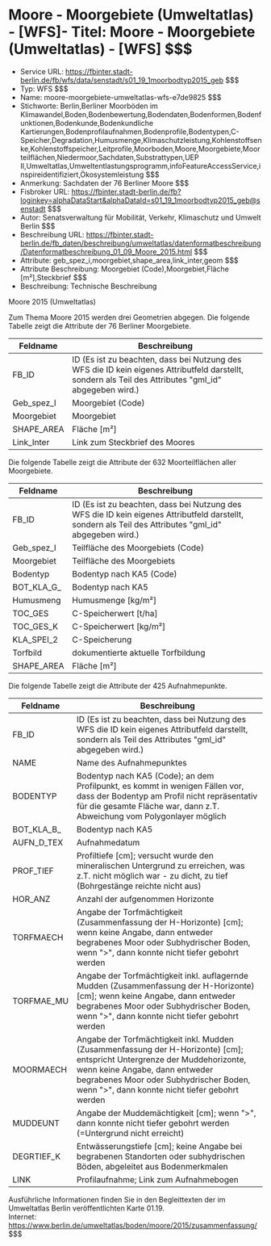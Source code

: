# Moore - Moorgebiete (Umweltatlas) - [WFS]- Titel: Moore - Moorgebiete (Umweltatlas) - [WFS] $$$
- Service URL: https://fbinter.stadt-berlin.de/fb/wfs/data/senstadt/s01_19_1moorbodtyp2015_geb $$$
- Typ: WFS $$$
- Name: moore-moorgebiete-umweltatlas-wfs-e7de9825 $$$
- Stichworte: Berlin,Berliner Moorböden im Klimawandel,Boden,Bodenbewertung,Bodendaten,Bodenformen,Bodenfunktionen,Bodenkunde,Bodenkundliche Kartierungen,Bodenprofilaufnahmen,Bodenprofile,Bodentypen,C-Speicher,Degradation,Humusmenge,Klimaschutzleistung,Kohlenstoffsenke,Kohlenstoffspeicher,Leitprofile,Moorboden,Moore,Moorgebiete,Moorteilflächen,Niedermoor,Sachdaten,Substrattypen,UEP II,Umweltatlas,Umweltentlastungsprogramm,infoFeatureAccessService,inspireidentifiziert,Ökosystemleistung $$$
- Anmerkung: Sachdaten der 76 Berliner Moore $$$
- Fisbroker URL: https://fbinter.stadt-berlin.de/fb?loginkey=alphaDataStart&alphaDataId=s01_19_1moorbodtyp2015_geb@senstadt $$$
- Autor: Senatsverwaltung für Mobilität, Verkehr, Klimaschutz und Umwelt Berlin $$$
- Beschreibung URL: https://fbinter.stadt-berlin.de/fb_daten/beschreibung/umweltatlas/datenformatbeschreibung/Datenformatbeschreibung_01_09_Moore_2015.html $$$
- Attribute: geb_spez_i,moorgebiet,shape_area,link_inter,geom $$$
- Attribute Beschreibung: Moorgebiet (Code),Moorgebiet,Fläche [m²],Steckbrief $$$
- Beschreibung: Technische Beschreibung 

Moore 2015 (Umweltatlas)

Zum Thema Moore 2015 werden drei Geometrien abgegen. Die folgende Tabelle zeigt die Attribute der 76 Berliner Moorgebiete.

| Feldname     | Beschreibung                                                                                                                                            |
| ------------ | ------------------------------------------------------------------------------------------------------------------------------------------------------- |
| FB\_ID       | ID (Es ist zu beachten, dass bei Nutzung des WFS die ID kein eigenes Attributfeld darstellt, sondern als Teil des Attributes "gml\_id" abgegeben wird.) |
| Geb\_spez\_I | Moorgebiet (Code)                                                                                                                                       |
| Moorgebiet   | Moorgebiet                                                                                                                                              |
| SHAPE\_AREA  | Fläche \[m²\]                                                                                                                                           |
| Link\_Inter  | Link zum Steckbrief des Moores                                                                                                                          |

  
Die folgende Tabelle zeigt die Attribute der 632 Moorteilflächen aller Moorgebiete.

| Feldname      | Beschreibung                                                                                                                                            |
| ------------- | ------------------------------------------------------------------------------------------------------------------------------------------------------- |
| FB\_ID        | ID (Es ist zu beachten, dass bei Nutzung des WFS die ID kein eigenes Attributfeld darstellt, sondern als Teil des Attributes "gml\_id" abgegeben wird.) |
| Geb\_spez\_I  | Teilfläche des Moorgebiets (Code)                                                                                                                       |
| Moorgebiet    | Teilfläche des Moorgebiets                                                                                                                              |
| Bodentyp      | Bodentyp nach KA5 (Code)                                                                                                                                |
| BOT\_KLA\_G\_ | Bodentyp nach KA5                                                                                                                                       |
| Humusmeng     | Humusmenge \[kg/m²\]                                                                                                                                    |
| TOC\_GES      | C-Speicherwert \[t/ha\]                                                                                                                                 |
| TOC\_GES\_K   | C-Speicherwert \[kg/m²\]                                                                                                                                |
| KLA\_SPEI\_2  | C-Speicherung                                                                                                                                           |
| Torfbild      | dokumentierte aktuelle Torfbildung                                                                                                                      |
| SHAPE\_AREA   | Fläche \[m²\]                                                                                                                                           |

  
Die folgende Tabelle zeigt die Attribute der 425 Aufnahmepunkte.

| Feldname      | Beschreibung                                                                                                                                                                                                                                              |
| ------------- | --------------------------------------------------------------------------------------------------------------------------------------------------------------------------------------------------------------------------------------------------------- |
| FB\_ID        | ID (Es ist zu beachten, dass bei Nutzung des WFS die ID kein eigenes Attributfeld darstellt, sondern als Teil des Attributes "gml\_id" abgegeben wird.)                                                                                                   |
| NAME          | Name des Aufnahmepunktes                                                                                                                                                                                                                                  |
| BODENTYP      | Bodentyp nach KA5 (Code); an dem Profilpunkt, es kommt in wenigen Fällen vor, dass der Bodentyp am Profil nicht repräsentativ für die gesamte Fläche war, dann z.T. Abweichung vom Polygonlayer möglich                                                   |
| BOT\_KLA\_B\_ | Bodentyp nach KA5                                                                                                                                                                                                                                         |
| AUFN\_D\_TEX  | Aufnahmedatum                                                                                                                                                                                                                                             |
| PROF\_TIEF    | Profiltiefe \[cm\]; versucht wurde den mineralischen Untergrund zu erreichen, was z.T. nicht möglich war - zu dicht, zu tief (Bohrgestänge reichte nicht aus)                                                                                             |
| HOR\_ANZ      | Anzahl der aufgenommen Horizonte                                                                                                                                                                                                                          |
| TORFMAECH     | Angabe der Torfmächtigkeit (Zusammenfassung der H-Horizonte) \[cm\]; wenn keine Angabe, dann entweder begrabenes Moor oder Subhydrischer Boden, wenn ">", dann konnte nicht tiefer gebohrt werden                                                         |
| TORFMAE\_MU   | Angabe der Torfmächtigkeit inkl. auflagernde Mudden (Zusammenfassung der H-Horizonte) \[cm\]; wenn keine Angabe, dann entweder begrabenes Moor oder Subhydrischer Boden, wenn ">", dann konnte nicht tiefer gebohrt werden                                |
| MOORMAECH     | Angabe der Torfmächtigkeit inkl. Mudden (Zusammenfassung der H-Horizonte) \[cm\]; entspricht Untergrenze der Muddehorizonte, wenn keine Angabe, dann entweder begrabenes Moor oder Subhydrischer Boden, wenn ">", dann konnte nicht tiefer gebohrt werden |
| MUDDEUNT      | Angabe der Muddemächtigkeit \[cm\]; wenn ">", dann konnte nicht tiefer gebohrt werden (=Untergrund nicht erreicht)                                                                                                                                        |
| DEGRTIEF\_K   | Entwässerungstiefe \[cm\]; keine Angabe bei begrabenen Standorten oder subhydrischen Böden, abgeleitet aus Bodenmerkmalen                                                                                                                                 |
| LINK          | Profilaufnahme; Link zum Aufnahmebogen                                                                                                                                                                                                                    |

Ausführliche Informationen finden Sie in den Begleittexten der im Umweltatlas Berlin veröffentlichten Karte 01.19.  
Internet: https://www.berlin.de/umweltatlas/boden/moore/2015/zusammenfassung/ $$$
